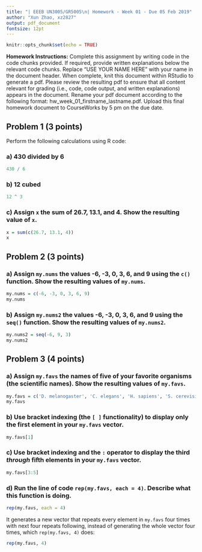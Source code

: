 ```yaml
---
title: "| EEEB UN3005/GR5005\n| Homework - Week 01 - Due 05 Feb 2019"
author: "Xun Zhao, xz2827"
output: pdf_document
fontsize: 12pt
---
```


```r

knitr::opts_chunk$set(echo = TRUE)
```


**Homework Instructions:** Complete this assignment by writing code in the code chunks provided. If required, provide written explanations below the relevant code chunks. Replace "USE YOUR NAME HERE" with your name in the document header. When complete, knit this document within RStudio to generate a pdf. Please review the resulting pdf to ensure that all content relevant for grading (i.e., code, code output, and written explanations) appears in the document. Rename your pdf document according to the following format: hw_week_01_firstname_lastname.pdf. Upload this final homework document to CourseWorks by 5 pm on the due date.


## Problem 1 (3 points)

Perform the following calculations using R code:

### a) 430 divided by 6

```r
430 / 6
```

### b) 12 cubed

```r
12 ^ 3
```

### c) Assign `x` the sum of 26.7, 13.1, and 4. Show the resulting value of `x`.

```r
x = sum(c(26.7, 13.1, 4))
x
```


## Problem 2 (3 points)

### a) Assign `my.nums` the values -6, -3, 0, 3, 6, and 9 using the `c()` function. Show the resulting values of `my.nums`.

```r
my.nums = c(-6, -3, 0, 3, 6, 9)
my.nums
```

### b) Assign `my.nums2` the values -6, -3, 0, 3, 6, and 9 using the `seq()` function. Show the resulting values of `my.nums2`.

```r
my.nums2 = seq(-6, 9, 3)
my.nums2
```


## Problem 3 (4 points)

### a) Assign `my.favs` the names of five of your favorite organisms (the scientific names). Show the resulting values of `my.favs`.

```r
my.favs = c('D. melanogaster', 'C. elegans', 'H. sapiens', 'S. cerevisiae', 'E. coli')
my.favs
```

### b) Use bracket indexing (the `[ ]` functionality) to display only the first element in your `my.favs` vector.

```r
my.favs[1]
```

### c) Use bracket indexing and the `:` operator to display the third *through* fifth elements in your `my.favs` vector.

```r
my.favs[3:5]
```

### d) Run the line of code `rep(my.favs, each = 4)`. Describe what this function is doing.

```r
rep(my.favs, each = 4)
```
It generates a new vector that repeats every element in `my.favs` four times with next four repeats following, instead of generating the whole vector four times, which `rep(my.favs, 4)` does:

```r
rep(my.favs, 4)
```